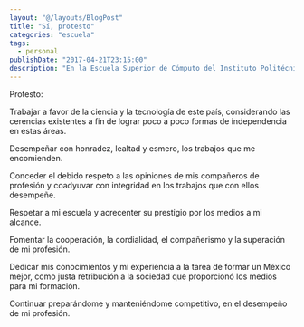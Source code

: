 ```yaml
---
layout: "@/layouts/BlogPost"
title: "Sí, protesto"
categories: "escuela"
tags: 
  - personal
publishDate: "2017-04-21T23:15:00"
description: "En la Escuela Superior de Cómputo del Instituto Politécnico Nacional, ante el Honorable Jurado que ha tenido a bien sancionar mi Titulación Profesional, y ante el público que me ha honrado con su presencia en este solemne acto..."
---
```

Protesto:  

Trabajar a favor de la ciencia y la tecnología de este país, considerando las cerencias existentes a fin de lograr poco a poco formas de independencia en estas áreas.  

Desempeñar con honradez, lealtad y esmero, los trabajos que me encomienden.  

Conceder el debido respeto a las opiniones de mis compañeros de profesión y coadyuvar con integridad en los trabajos que con ellos desempeñe.  

Respetar a mi escuela y acrecenter su prestigio por los medios a mi alcance.  

Fomentar la cooperación, la cordialidad, el compañerismo y la superación de mi profesión.  

Dedicar mis conocimientos y mi experiencia a la tarea de formar un México mejor, como justa retribución a la sociedad que proporcionó los medios para mi formación.  

Continuar preparándome y manteniéndome competitivo, en el desempeño de mi profesión.